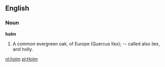 ==English==

===Noun===

'''holm'''

#A common evergreen oak, of Europe (Quercus Ilex); -- called also ilex, and holly.

[[nl:holm]]
[[pl:Holm]]